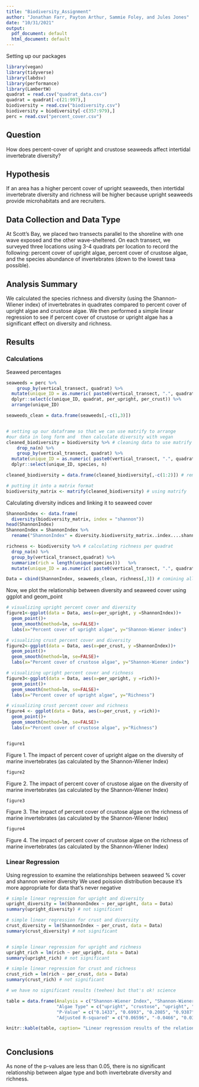 ```yaml
---
title: "Biodiversity_Assignment"
author: "Jonathan Farr, Payton Arthur, Sammie Foley, and Jules Jones"
date: "10/31/2021"
output:
  pdf_document: default
  html_document: default
---
```



Setting up our packages
```r
library(vegan)
library(tidyverse)
library(labdsv)
library(performance) 
library(LambertW)
quadrat = read.csv("quadrat_data.csv")
quadrat = quadrat[-c(21:997),]
biodiversity = read.csv("biodiversity.csv")
biodiversity = biodiversity[-c(357:979),]
perc = read.csv("percent_cover.csv")
```

## Question

How does percent-cover of upright and crustose seaweeds affect intertidal invertebrate diversity?

## Hypothesis

If an area has a higher percent cover of upright seaweeds, then intertidal invertebrate diversity and richness will be higher because upright seaweeds provide microhabitats and are recruiters.   


## Data Collection and Data Type

At Scott's Bay, we placed two transects parallel to the shoreline with one wave exposed and the other wave-sheltered. On each transect, we surveyed three locations using 3-4 quadrats per location to record the following: percent cover of upright algae, percent cover of crustose algae, and the species abundance of invertebrates (down to the lowest taxa possible). 

## Analysis Summary

We calculated the species richness and diversity (using the Shannon-Wiener index) of invertebrates in quadrates compared to percent cover of upright algae and crustose algae.  We then performed a simple linear regression to see if percent cover of crustose or upright algae has a significant effect on diversity and richness.

## Results

### Calculations
Seaweed percentages
```r
seaweeds = perc %>%
    group_by(vertical_transect, quadrat) %>%
  mutate(unique_ID = as.numeric( paste0(vertical_transect, ".", quadrat))) %>%
  dplyr::select(c(unique_ID, quadrat, per_upright, per_crust)) %>%
  arrange(unique_ID)

seaweeds_clean = data.frame(seaweeds[,-c(1,3)])


# setting up our dataframe so that we can use matrify to arrange
#our data in long form and  then calculate diversity with vegan 
cleaned_biodiversity = biodiversity %>% # cleaning data to use matrify
    drop_na(n) %>%
    group_by(vertical_transect, quadrat) %>%
  mutate(unique_ID = as.numeric( paste0(vertical_transect, ".", quadrat))) %>%
  dplyr::select(unique_ID, species, n)

cleaned_biodiversity = data.frame(cleaned_biodiversity[,-c(1:2)]) # removing extra columns

# putting it into a matrix format
biodiversity_matrix <- matrify(cleaned_biodiversity) # using matrify

```

Calculating diversity indices and linking it to seaweed cover
```r

ShannonIndex <- data.frame(
  diversity(biodiversity_matrix, index = "shannon"))
head(ShannonIndex)
ShannonIndex = ShannonIndex %>%
  rename("ShannonIndex" = diversity.biodiversity_matrix..index....shannon..)

richness <- biodiversity %>% # calculating richness per quadrat
  drop_na(n) %>%
  group_by(vertical_transect,quadrat) %>%
  summarize(rich = length(unique(species)))   %>%
  mutate(unique_ID = as.numeric( paste0(vertical_transect, ".", quadrat)))

Data = cbind(ShannonIndex, seaweeds_clean, richness[,3]) # comining all our data
```

Now, we plot the relationship between diversity and seaweed cover using ggplot and geom_point
```r

# visualizing upright percent cover and diversity
figure1<-ggplot(data = Data, aes(x=per_upright, y =ShannonIndex))+ 
  geom_point()+
  geom_smooth(method=lm, se=FALSE)+
  labs(x="Percent cover of upright algae", y="Shannon-Wiener index")

# visualizing crust percent cover and diversity
figure2<-ggplot(data = Data, aes(x=per_crust, y =ShannonIndex))+ 
  geom_point()+
  geom_smooth(method=lm, se=FALSE)+
  labs(x="Percent cover of crustose algae", y="Shannon-Wiener index")

# visualizing upright percent cover and richness
figure3<-ggplot(data = Data, aes(x=per_upright, y =rich))+ 
  geom_point()+
  geom_smooth(method=lm, se=FALSE)+
  labs(x="Percent cover of upright algae", y="Richness")

# visualizing crust percent cover and richness
figure4 <- ggplot(data = Data, aes(x=per_crust, y =rich))+ 
  geom_point()+
  geom_smooth(method=lm, se=FALSE)+
  labs(x="Percent cover of crustose algae", y="Richness")


figure1
```

Figure 1. The impact of percent cover of upright algae on the diversity of marine invertebrates (as calculated by the Shannon-Wiener Index)

```r
figure2
```

Figure 2. The impact of percent cover of crustose algae on the diversity of marine invertebrates (as calculated by the Shannon-Wiener Index)

```r
figure3
```

Figure 3. The impact of percent cover of crustose algae on the richness of marine invertebrates (as calculated by the Shannon-Wiener Index)

```r
figure4
```

Figure 4. The impact of percent cover of crustose algae on the richness of marine invertebrates (as calculated by the Shannon-Wiener Index)

### Linear Regression

Using regression to examine the relationships between seaweed % cover and shannon weiner diversity
We used poission distribution because it's more appropriate for data that's never negative
```r
# simple linear regression for upright and diversity
upright_diversity = lm(ShannonIndex ~ per_upright, data = Data)
summary(upright_diversity) # not significant

# simple linear regression for crust and diversity
crust_diversity = lm(ShannonIndex ~ per_crust, data = Data)
summary(crust_diversity) # not significant


# simple linear regression for upright and richness
upright_rich = lm(rich ~ per_upright, data = Data)
summary(upright_rich) # not significant

# simple linear regression for crust and richness
crust_rich = lm(rich ~ per_crust, data = Data)
summary(crust_rich) # not significant

# we have no significant results (teehee) but that's ok! science
```

```r


table = data.frame(Analysis = c("Shannon-Wiener Index", "Shannon-Wiener Index", "Richness", "Richness"), 
                   "Algae Type" = c("upright", "crustose", "upright", "crustose"), 
                   "P-Value" = c("0.1433", "0.6993", "0.2085", "0.9387"), 
                   "Adjusted R-squared" = c("0.06596", "-0.0466", "0.03562", "-0.0552"))

knitr::kable(table, caption= "Linear regression results of the relationship between algae morphology and both Shannon-Wiener Index and Richness")



```

## Conclusions

As none of the p-values are less than 0.05, there is no significant relationship between algae type and both invertebrate diversity and richness.

